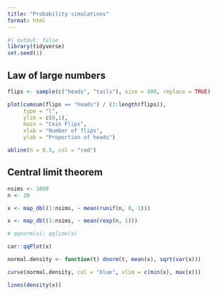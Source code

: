 ```yaml
---
title: "Probability simulations"
format: html
---
```


```r
#| output: false
library(tidyverse)
set.seed(1)
```

## Law of large numbers

```r
flips <- sample(c("heads", "tails"), size = 500, replace = TRUE)

plot(cumsum(flips == "heads") / (1:length(flips)), 
     type = "l",
     ylim = c(0,1),  
     main = "Coin Flips", 
     xlab = "Number of flips",
     ylab = "Proportion of heads")

abline(h = 0.5, col = "red")
```

## Central limit theorem

```r
nsims <- 1000
n <- 20

x <- map_dbl(1:nsims, ~ mean(runif(n, 0, 1)))

x <- map_dbl(1:nsims, ~ mean(rexp(n, 1)))

# qqnorm(x); qqline(x)

car::qqPlot(x)

normal.density <- function(t) dnorm(t, mean(x), sqrt(var(x)))

curve(normal.density, col = "blue", xlim = c(min(x), max(x)))

lines(density(x))
```
